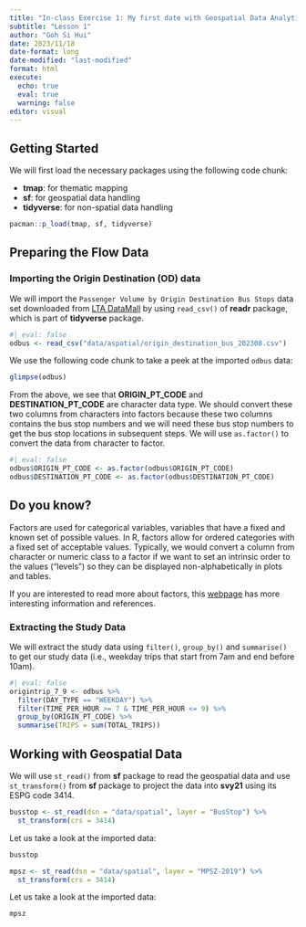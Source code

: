 ```yaml
---
title: "In-class Exercise 1: My first date with Geospatial Data Analytics"
subtitle: "Lesson 1" 
author: "Goh Si Hui"
date: 2023/11/18
date-format: long
date-modified: "last-modified"
format: html 
execute: 
  echo: true
  eval: true
  warning: false
editor: visual 
---
```


## Getting Started

We will first load the necessary packages using the following code chunk:

-   **tmap**: for thematic mapping
-   **sf**: for geospatial data handling
-   **tidyverse**: for non-spatial data handling

```r
pacman::p_load(tmap, sf, tidyverse)
```

## Preparing the Flow Data

### Importing the Origin Destination (OD) data

We will import the `Passenger Volume by Origin Destination Bus Stops` data set downloaded from [LTA DataMall](https://datamall.lta.gov.sg/content/datamall/en.html "LTA DataMall") by using `read_csv()` of **readr** package, which is part of **tidyverse** package.

```r
#| eval: false
odbus <- read_csv("data/aspatial/origin_destination_bus_202308.csv")
```

We use the following code chunk to take a peek at the imported `odbus` data:

```r

glimpse(odbus)
```

From the above, we see that **ORIGIN_PT_CODE** and **DESTINATION_PT_CODE** are character data type. We should convert these two columns from characters into factors because these two columns contains the bus stop numbers and we will need these bus stop numbers to get the bus stop locations in subsequent steps. We will use `as.factor()` to convert the data from character to factor.

```r
#| eval: false
odbus$ORIGIN_PT_CODE <- as.factor(odbus$ORIGIN_PT_CODE)
odbus$DESTINATION_PT_CODE <- as.factor(odbus$DESTINATION_PT_CODE)
```

::: {.callout-note appearance="simple"}
## Do you know?

Factors are used for categorical variables, variables that have a fixed and known set of possible values. In R, factors allow for ordered categories with a fixed set of acceptable values. Typically, we would convert a column from character or numeric class to a factor if we want to set an intrinsic order to the values ("levels") so they can be displayed non-alphabetically in plots and tables.

If you are interested to read more about factors, this [webpage](https://r4ds.had.co.nz/factors.html "R for Data Science (2e)") has more interesting information and references.
:::

### Extracting the Study Data

We will extract the study data using `filter()`, `group_by()` and `summarise()` to get our study data (i.e., weekday trips that start from 7am and end before 10am).

```r
#| eval: false
origintrip_7_9 <- odbus %>%
  filter(DAY_TYPE == "WEEKDAY") %>%
  filter(TIME_PER_HOUR >= 7 & TIME_PER_HOUR <= 9) %>%
  group_by(ORIGIN_PT_CODE) %>%
  summarise(TRIPS = sum(TOTAL_TRIPS))
```

## Working with Geospatial Data

We will use `st_read()` from **sf** package to read the geospatial data and use `st_transform()` from **sf** package to project the data into **svy21** using its ESPG code 3414.

```r
busstop <- st_read(dsn = "data/spatial", layer = "BusStop") %>%
  st_transform(crs = 3414)

```

Let us take a look at the imported data:

```r
busstop
```

```r
mpsz <- st_read(dsn = "data/spatial", layer = "MPSZ-2019") %>%
  st_transform(crs = 3414)

```

Let us take a look at the imported data:

```r
mpsz
```
